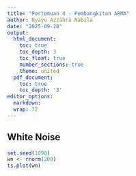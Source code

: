 ```yaml
---
title: "Pertemuan 4 - Pembangkitan ARMA"
author: Nyayu Azzahra Nabila
date: "2025-09-20"
output:
  html_document:
    toc: true
    toc_depth: 3
    toc_float: true
    number_sections: true
    theme: united
  pdf_document:
    toc: true
    toc_depth: '3'
editor_options:
  markdown:
  wrap: 72
---
```


## White Noise

```r
set.seed(1090)
wn <- rnorm(200)
ts.plot(wn)
```




